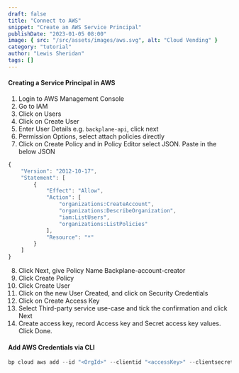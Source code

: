 ```yaml
---
draft: false
title: "Connect to AWS"
snippet: "Create an AWS Service Principal"
publishDate: "2023-01-05 08:00"
image: { src: "/src/assets/images/aws.svg", alt: "Cloud Vending" }
category: "tutorial"
author: "Lewis Sheridan"
tags: []
---
```



#### Creating a Service Principal in AWS

1. Login to AWS Management Console
2. Go to IAM
3. Click on Users
4. Click on Create User
5. Enter User Details e.g. `backplane-api`, click next
6. Permission Options, select attach policies directly
7. Click on Create Policy and in Policy Editor select JSON. Paste in the below JSON

```js
{
    "Version": "2012-10-17",
    "Statement": [
        {
            "Effect": "Allow",
            "Action": [
                "organizations:CreateAccount",
                "organizations:DescribeOrganization",
                "iam:ListUsers",
                "organizations:ListPolicies"
            ],
            "Resource": "*"
        }
    ]
}
```

8. Click Next, give Policy Name Backplane-account-creator
9. Click Create Policy
10. Click Create User
11. Click on the new User Created, and click on Security Credentials
12. Click on Create Access Key
13. Select Third-party service use-case and tick the confirmation and click Next
14. Create access key, record Access key and Secret access key values. Click Done.

#### Add AWS Credentials via CLI

```js
bp cloud aws add --id "<OrgId>" --clientid "<accessKey>" --clientsecret "<accessKeySecret>"
```
